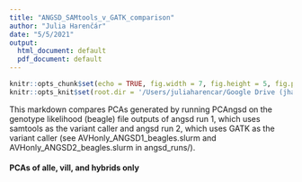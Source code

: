 ```yaml
---
title: "ANGSD_SAMtools_v_GATK_comparison"
author: "Julia Harenčár"
date: "5/5/2021"
output:
  html_document: default
  pdf_document: default
---
```


```r
knitr::opts_chunk$set(echo = TRUE, fig.width = 7, fig.height = 5, fig.path = 'PCAngsd_figs/')
knitr::opts_knit$set(root.dir = '/Users/juliaharencar/Google Drive (jharenca@ucsc.edu)/GitHub/seq_analysis/ANGSD')
```
 This markdown compares PCAs generated by running PCAngsd on the genotype likelihood (beagle) file outputs of angsd run 1, which uses samtools as the variant caller and angsd run 2, which uses GATK as the variant caller (see AVHonly_ANGSD1_beagles.slurm  and AVHonly_ANGSD2_beagles.slurm in angsd_runs/).
 
#### PCAs of alle, vill, and hybrids only
